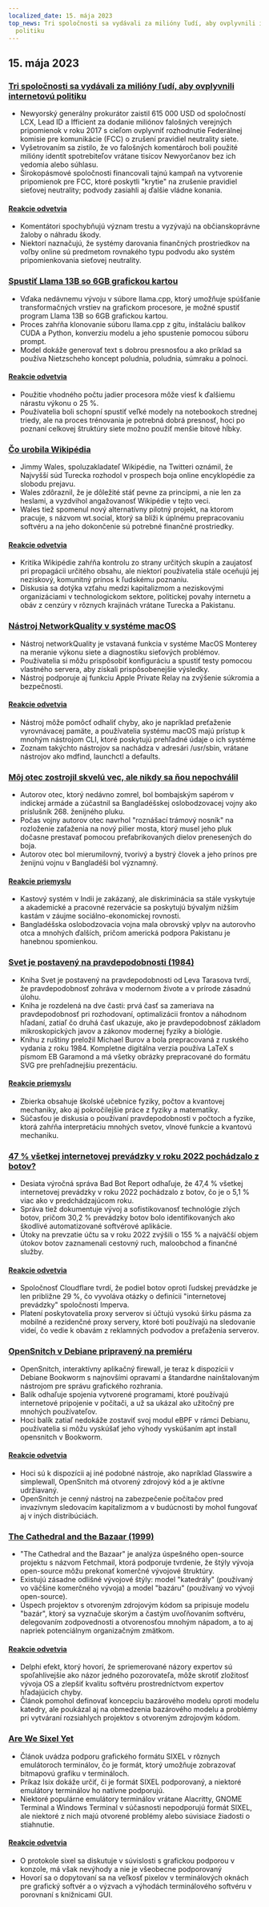 ```yaml
---
localized_date: 15. mája 2023
top_news: Tri spoločnosti sa vydávali za milióny ľudí, aby ovplyvnili internetovú
  politiku
---
```




<CallToAction />

<Steps>

## 15. mája 2023

### [Tri spoločnosti sa vydávali za milióny ľudí, aby ovplyvnili internetovú politiku](https://ag.ny.gov/press-release/2023/attorney-general-james-secures-615000-companies-supplied-fake-comments-influence)

- Newyorský generálny prokurátor zaistil 615 000 USD od spoločností LCX, Lead ID a Ifficient za dodanie miliónov falošných verejných pripomienok v roku 2017 s cieľom ovplyvniť rozhodnutie Federálnej komisie pre komunikácie (FCC) o zrušení pravidiel neutrality siete.
- Vyšetrovaním sa zistilo, že vo falošných komentároch boli použité milióny identít spotrebiteľov vrátane tisícov Newyorčanov bez ich vedomia alebo súhlasu.
- Širokopásmové spoločnosti financovali tajnú kampaň na vytvorenie pripomienok pre FCC, ktoré poskytli "krytie" na zrušenie pravidiel sieťovej neutrality; podvody zasiahli aj ďalšie vládne konania.

#### [Reakcie odvetvia](http://news.ycombinator.com/item?id=35934504)

- Komentátori spochybňujú význam trestu a vyzývajú na občianskoprávne žaloby o náhradu škody.
- Niektorí naznačujú, že systémy darovania finančných prostriedkov na voľby online sú predmetom rovnakého typu podvodu ako systém pripomienkovania sieťovej neutrality.

### [Spustiť Llama 13B so 6GB grafickou kartou](https://gist.github.com/rain-1/8cc12b4b334052a21af8029aa9c4fafc)

- Vďaka nedávnemu vývoju v súbore llama.cpp, ktorý umožňuje spúšťanie transformačných vrstiev na grafickom procesore, je možné spustiť program Llama 13B so 6GB grafickou kartou.
- Proces zahŕňa klonovanie súboru llama.cpp z gitu, inštaláciu balíkov CUDA a Python, konverziu modelu a jeho spustenie pomocou súboru prompt.
- Model dokáže generovať text s dobrou presnosťou a ako príklad sa používa Nietzscheho koncept poludnia, poludnia, súmraku a polnoci.

#### [Reakcie odvetvia](http://news.ycombinator.com/item?id=35937505)

- Použitie vhodného počtu jadier procesora môže viesť k ďalšiemu nárastu výkonu o 25 %.
- Používatelia boli schopní spustiť veľké modely na notebookoch strednej triedy, ale na proces trénovania je potrebná dobrá presnosť, hoci po poznaní celkovej štruktúry siete možno použiť menšie bitové hĺbky.

### [Čo urobila Wikipédia](https://twitter.com/jimmy_wales/status/1657494022741426180)

- Jimmy Wales, spoluzakladateľ Wikipédie, na Twitteri oznámil, že Najvyšší súd Turecka rozhodol v prospech boja online encyklopédie za slobodu prejavu.
- Wales zdôraznil, že je dôležité stáť pevne za princípmi, a nie len za heslami, a vyzdvihol angažovanosť Wikipédie v tejto veci.
- Wales tiež spomenul nový alternatívny pilotný projekt, na ktorom pracuje, s názvom wt.social, ktorý sa blíži k úplnému prepracovaniu softvéru a na jeho dokončenie sú potrebné finančné prostriedky.

#### [Reakcie odvetvia](http://news.ycombinator.com/item?id=35935714)

- Kritika Wikipédie zahŕňa kontrolu zo strany určitých skupín a zaujatosť pri propagácii určitého obsahu, ale niektorí používatelia stále oceňujú jej neziskový, komunitný prínos k ľudskému poznaniu.
- Diskusia sa dotýka vzťahu medzi kapitalizmom a neziskovými organizáciami v technologickom sektore, politickej povahy internetu a obáv z cenzúry v rôznych krajinách vrátane Turecka a Pakistanu.

### [Nástroj NetworkQuality v systéme macOS](https://cyberhost.uk/the-hidden-macos-speedtest-tool-networkquality/)

- Nástroj networkQuality je vstavaná funkcia v systéme MacOS Monterey na meranie výkonu siete a diagnostiku sieťových problémov.
- Používatelia si môžu prispôsobiť konfiguráciu a spustiť testy pomocou vlastného servera, aby získali prispôsobenejšie výsledky.
- Nástroj podporuje aj funkciu Apple Private Relay na zvýšenie súkromia a bezpečnosti.

#### [Reakcie odvetvia](http://news.ycombinator.com/item?id=35936999)

- Nástroj môže pomôcť odhaliť chyby, ako je napríklad preťaženie vyrovnávacej pamäte, a používatelia systému macOS majú prístup k mnohým nástrojom CLI, ktoré poskytujú prehľadné údaje o ich systéme
- Zoznam takýchto nástrojov sa nachádza v adresári /usr/sbin, vrátane nástrojov ako mdfind, launchctl a defaults.

### [Môj otec zostrojil skvelú vec, ale nikdy sa ňou nepochválil](https://robotsinplainenglish.com/e/2023-04-23-aaba-obit.html)

- Autorov otec, ktorý nedávno zomrel, bol bombajským sapérom v indickej armáde a zúčastnil sa Bangladéšskej oslobodzovacej vojny ako príslušník 268. ženijného pluku.
- Počas vojny autorov otec navrhol "roznášací trámový nosník" na rozloženie zaťaženia na nový pilier mosta, ktorý musel jeho pluk dočasne prestavať pomocou prefabrikovaných dielov prenesených do boja.
- Autorov otec bol mierumilovný, tvorivý a bystrý človek a jeho prínos pre ženijnú vojnu v Bangladéši bol významný.

#### [Reakcie priemyslu](http://news.ycombinator.com/item?id=35934903)

- Kastový systém v Indii je zakázaný, ale diskriminácia sa stále vyskytuje a akademické a pracovné rezervácie sa poskytujú bývalým nižším kastám v záujme sociálno-ekonomickej rovnosti.
- Bangladéšska oslobodzovacia vojna mala obrovský vplyv na autorovho otca a mnohých ďalších, pričom americká podpora Pakistanu je hanebnou spomienkou.

### [Svet je postavený na pravdepodobnosti (1984)](https://archive.org/details/lev-tarasov-the-world-is-built-on-probability-mir-2023)

- Kniha Svet je postavený na pravdepodobnosti od Leva Tarasova tvrdí, že pravdepodobnosť zohráva v modernom živote a v prírode zásadnú úlohu.
- Kniha je rozdelená na dve časti: prvá časť sa zameriava na pravdepodobnosť pri rozhodovaní, optimalizácii frontov a náhodnom hľadaní, zatiaľ čo druhá časť ukazuje, ako je pravdepodobnosť základom mikroskopických javov a zákonov modernej fyziky a biológie.
- Knihu z ruštiny preložil Michael Burov a bola prepracovaná z ruského vydania z roku 1984. Kompletne digitálna verzia používa LaTeX s písmom EB Garamond a má všetky obrázky prepracované do formátu SVG pre prehľadnejšiu prezentáciu.

#### [Reakcie priemyslu](http://news.ycombinator.com/item?id=35937375)

- Zbierka obsahuje školské učebnice fyziky, počtov a kvantovej mechaniky, ako aj pokročilejšie práce z fyziky a matematiky.
- Súčasťou je diskusia o používaní pravdepodobnosti v počtoch a fyzike, ktorá zahŕňa interpretáciu mnohých svetov, vlnové funkcie a kvantovú mechaniku.

### [47 % všetkej internetovej prevádzky v roku 2022 pochádzalo z botov?](https://www.securitymagazine.com/articles/99339-47-of-all-internet-traffic-came-from-bots-in-2022)

- Desiata výročná správa Bad Bot Report odhaľuje, že 47,4 % všetkej internetovej prevádzky v roku 2022 pochádzalo z botov, čo je o 5,1 % viac ako v predchádzajúcom roku.
- Správa tiež dokumentuje vývoj a sofistikovanosť technológie zlých botov, pričom 30,2 % prevádzky botov bolo identifikovaných ako škodlivé automatizované softvérové aplikácie.
- Útoky na prevzatie účtu sa v roku 2022 zvýšili o 155 % a najväčší objem útokov botov zaznamenali cestovný ruch, maloobchod a finančné služby.

#### [Reakcie odvetvia](http://news.ycombinator.com/item?id=35938433)

- Spoločnosť Cloudflare tvrdí, že podiel botov oproti ľudskej prevádzke je len približne 29 %, čo vyvoláva otázky o definícii "internetovej prevádzky" spoločnosti Imperva.
- Platení poskytovatelia proxy serverov si účtujú vysokú šírku pásma za mobilné a rezidenčné proxy servery, ktoré boti používajú na sledovanie videí, čo vedie k obavám z reklamných podvodov a preťaženia serverov.

### [OpenSnitch v Debiane pripravený na premiéru](https://people.skolelinux.org/pere/blog/OpenSnitch_in_Debian_ready_for_prime_time.html)

- OpenSnitch, interaktívny aplikačný firewall, je teraz k dispozícii v Debiane Bookworm s najnovšími opravami a štandardne nainštalovaným nástrojom pre správu grafického rozhrania.
- Balík odhaľuje spojenia vytvorené programami, ktoré používajú internetové pripojenie v počítači, a už sa ukázal ako užitočný pre mnohých používateľov.
- Hoci balík zatiaľ nedokáže zostaviť svoj modul eBPF v rámci Debianu, používatelia si môžu vyskúšať jeho výhody vyskúšaním apt install opensnitch v Bookworm.

#### [Reakcie odvetvia](http://news.ycombinator.com/item?id=35936044)

- Hoci sú k dispozícii aj iné podobné nástroje, ako napríklad Glasswire a simplewall, OpenSnitch má otvorený zdrojový kód a je aktívne udržiavaný.
- OpenSnitch je cenný nástroj na zabezpečenie počítačov pred invazívnym sledovacím kapitalizmom a v budúcnosti by mohol fungovať aj v iných distribúciách.

### [The Cathedral and the Bazaar (1999)](http://www.catb.org/~esr/writings/cathedral-bazaar/cathedral-bazaar/)

- "The Cathedral and the Bazaar" je analýza úspešného open-source projektu s názvom Fetchmail, ktorá podporuje tvrdenie, že štýly vývoja open-source môžu prekonať komerčné vývojové štruktúry.
- Existujú zásadne odlišné vývojové štýly: model "katedrály" (používaný vo väčšine komerčného vývoja) a model "bazáru" (používaný vo vývoji open-source).
- Úspech projektov s otvoreným zdrojovým kódom sa pripisuje modelu "bazár", ktorý sa vyznačuje skorým a častým uvoľňovaním softvéru, delegovaním zodpovednosti a otvorenosťou mnohým nápadom, a to aj napriek potenciálnym organizačným zmätkom.

#### [Reakcie odvetvia](http://news.ycombinator.com/item?id=35939383)

- Delphi efekt, ktorý hovorí, že spriemerované názory expertov sú spoľahlivejšie ako názor jedného pozorovateľa, môže skrotiť zložitosť vývoja OS a zlepšiť kvalitu softvéru prostredníctvom expertov hľadajúcich chyby.
- Článok pomohol definovať koncepciu bazárového modelu oproti modelu katedry, ale poukázal aj na obmedzenia bazárového modelu a problémy pri vytváraní rozsiahlych projektov s otvoreným zdrojovým kódom.

### [Are We Sixel Yet](https://www.arewesixelyet.com/)

- Článok uvádza podporu grafického formátu SIXEL v rôznych emulátoroch terminálov, čo je formát, ktorý umožňuje zobrazovať bitmapovú grafiku v termináloch.
- Príkaz lsix dokáže určiť, či je formát SIXEL podporovaný, a niektoré emulátory terminálov ho natívne podporujú.
- Niektoré populárne emulátory terminálov vrátane Alacritty, GNOME Terminal a Windows Terminal v súčasnosti nepodporujú formát SIXEL, ale niektoré z nich majú otvorené problémy alebo súvisiace žiadosti o stiahnutie.

#### [Reakcie odvetvia](http://news.ycombinator.com/item?id=35936331)

- O protokole sixel sa diskutuje v súvislosti s grafickou podporou v konzole, má však nevýhody a nie je všeobecne podporovaný
- Hovorí sa o dopytovaní sa na veľkosť pixelov v terminálových oknách pre grafický softvér a o výzvach a výhodách terminálového softvéru v porovnaní s knižnicami GUI.

</Steps>

